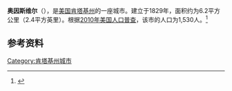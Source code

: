 {{Infobox City 
|chinese_name = 奥因斯维尔
|official_name = Owingsville
|image_flag = 
|image_seal = 
|image_skyline = 
|image_map = KYMap-doton-Owingsville.PNG
|map_caption =
|subdivision_type = [[國家|國家]]
|subdivision_name = {{USA}}
|leader_title = 
|leader_name = 
|subdivision_type1 = [[美國行政區劃|州]]
|subdivision_name1 = [[肯塔基州|肯塔基州]]
|subdivision_type2 = [[肯塔基州行政区划|县]]
|subdivision_name2 = Bath
|found_title            = 正式立市
|found_date             = 1829年
|area_total = 6.2
|area_land = 
|area_water = 
|population_as_of = 2010
|population_total = 1,530
|population_density = 
|timezone = 
|utc_offset = 
|timezone_DST = 
|utc_offset_DST = 
}}

'''奥因斯维尔'''（{{lang-en|'''Owingsville'''}}），是[[美国|美国]][[肯塔基州|肯塔基州]]的一座城市。建立于1829年，面积约为6.2平方公里（2.4平方英里）。根据[[2010年美国人口普查|2010年美国人口普查]]，该市的人口为1,530人。<ref name=census>{{cite web |url = http://www.census.gov/prod/www/abs/decennial/ |title = Census of Population and Housing |publisher = U.S. Census Bureau |accessdate = November 18, 2011 |archive-url = https://web.archive.org/web/20060208103743/http://www.census.gov/prod/www/abs/decennial/ |archive-date = 2006-02-08 |dead-url = yes }}</ref>

== 参考资料 ==
{{reflist}}

[[Category:肯塔基州城市|Category:肯塔基州城市]]


{{Kentucky-stub}}